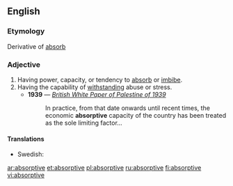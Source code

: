 ==English==

===Etymology===
Derivative of [[absorb]]

===Adjective===
{{en-adj}}

# Having power, capacity, or tendency to [[absorb]] or [[imbibe]].
# Having the capability of [[withstand]]ing abuse or stress.
#* '''1939''' — ''[[s:British White Paper of Palestine of 1939|British White Paper of Palestine of 1939]]''
#*: In practice, from that date onwards until recent times, the economic '''absorptive''' capacity of the country has been treated as the sole limiting factor...

====Translations====
{{trans-top|having capacity to imbibe}}
* Swedish: {{t|sv|absorberande}}
{{trans-mid}}
{{trans-bottom}}

[[ar:absorptive]]
[[et:absorptive]]
[[pl:absorptive]]
[[ru:absorptive]]
[[fi:absorptive]]
[[vi:absorptive]]